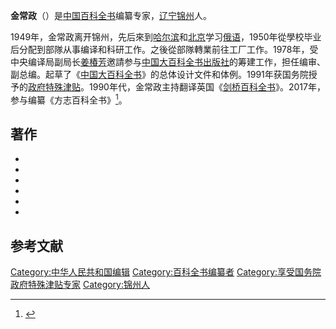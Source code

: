 '''金常政'''（{{bd|1929年|}}）是[[中国|中国]][[百科全书|百科全书]]编纂专家，[[辽宁|辽宁]][[锦州|锦州]]人。

1949年，金常政离开锦州，先后來到[[哈尔滨|哈尔滨]]和[[北京|北京]]学习[[俄语|俄语]]，1950年從學校毕业后分配到部隊从事编译和科研工作。之後從部隊轉業前往工厂工作。1978年，受中央编译局副局长[[姜椿芳|姜椿芳]]邀請参与[[中国大百科全书出版社|中国大百科全书出版社]]的筹建工作，担任编审、副总编。起草了《[[中国大百科全书|中国大百科全书]]》的总体设计文件和体例。1991年获国务院授予的[[政府特殊津贴|政府特殊津贴]]。1990年代，金常政主持翻译英国《[[剑桥百科全书|剑桥百科全书]]》。2017年，参与编纂《方志百科全书》<ref>{{cite news |title=亲历中国百科全书事业40年 九旬老人的百科情怀 |url=http://culture.people.com.cn/n1/2019/0130/c1013-30599137.html |accessdate=2020-11-20 |archive-date=2020-11-28 |archive-url=https://web.archive.org/web/20201128023115/http://culture.people.com.cn/n1/2019/0130/c1013-30599137.html |dead-url=no }}</ref>。

== 著作 ==
* {{cite book |title =《百科全書編纂概論》 |publisher = 山西人民出版社 |year = 1985 |location = 太原 |isbn =}}
* {{cite book |title =《百科全書及其編輯研究：百科全書論集》 |publisher = 知識出版社 |year = 1987 |location = 北京 |isbn = 7501500517}}
* {{cite book |title =《话说百科全书：百科全书编辑札记》 |publisher = 奧林匹克出版社 |year = 1991 |location = 北京 |isbn = 7800671518 }}
* {{cite book |title =《百科全書·辭書·年鑑：研究與編纂方法》 |publisher = 奧林匹克出版社 |year = 1994 |location = 北京 |isbn = 	780067228X}}
* {{cite book |title =《百科全書學》 |publisher = 中國大百科全書出版社 |year = 2000 |location = 北京 |isbn = 7500063903 }}
* {{cite book |title =《百科全书的故事：史話·編撰·評論·散記·懷念》 |publisher = 北京图书馆出版社 |year = 2005 |location = 北京 |isbn = 7501326231 }}

==参考文献==
{{reflist}}
{{Authority control}}
{{DEFAULTSORT:Jin}}
[[Category:中华人民共和国编辑|Category:中华人民共和国编辑]]
[[Category:百科全书编纂者|Category:百科全书编纂者]]
[[Category:享受国务院政府特殊津贴专家|Category:享受国务院政府特殊津贴专家]]
[[Category:锦州人|Category:锦州人]]

{{中华人民共和国人物小作品}}